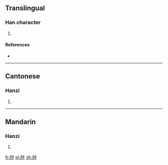 ==Translingual==

===Han character===
{{Han char|rn=91|rad=片|as=05|sn=9|four=2925<sub>0</sub>|canj=中中火手 (LLFQ), 中弓火手 (LNFQ)}}

# {{defn|Han|sort=片05}}

====References====
* {{Han ref|kx=0693.150|dkj=19829|dj=1106.120|hdz=32016.030|uh=7249|ud=29257|bh=CFB8|bd=53176}}

----

==Cantonese==

===Hanzi===
{{yue-hanzi|jyut=|y=bun3}}

# {{defn|Cantonese|sort=片05}}

----

==Mandarin==

===Hanzi===
{{cmn-hanzi|pin=[[pàn]] ([[pan4]])|wg=p'an<sup>4</sup>}}

# {{defn|Mandarin|sort=片05}}

[[fr:牉]]
[[pl:牉]]
[[zh:牉]]